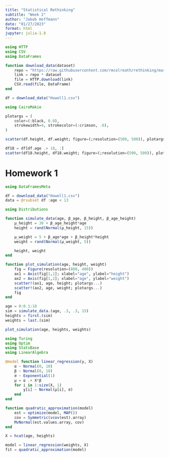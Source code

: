 ```yaml
---
title: "Statistical Rethinking"
subtitle: "Week 2"
author: "Jakob Hoffmann"
date: "01/27/2023"
format: html
jupyter: julia-1.8
---
```


```julia
using HTTP
using CSV
using DataFrames

function download_data(dataset)
    repo = "https://raw.githubusercontent.com/rmcelreath/rethinking/master/data/"
    link = repo * dataset
    file = HTTP.download(link)
    CSV.read(file, DataFrame)
end

df = download_data("Howell1.csv")
```

```julia
using CairoMakie

plotargs = (
    color=(:black, 0.0), 
    strokewidth=4, strokecolor=(:crimson, .6),
)

scatter(df.height, df.weight; figure=(;resolution=(500, 500)), plotargs...)
```
```julia
df18 = df[df.age .> 18, :]
scatter(df18.height, df18.weight; figure=(;resolution=(500, 500)), plotargs...)
```

# Homework 1

```julia
using DataFramesMeta

df = download_data("Howell1.csv")
data = @rsubset df :age < 13
```

```julia
using Distributions

function simulate_data(age, β_age, β_height, β_age_height)
    μ_height = 30 + β_age_height*age
    height = rand(Normal(μ_height, 15))

    μ_weight = 5 + β_age*age + β_height*height
    weight = rand(Normal(μ_weight, 5))

    height, weight
end

function plot_simulation(age, height, weight)
    fig = Figure(resolution=(800, 400))
    ax1 = Axis(fig[1,1]; xlabel="age", ylabel="height")
    ax2 = Axis(fig[1,2]; xlabel="age", ylabel="weight")
    scatter!(ax1, age, height; plotargs...)
    scatter!(ax2, age, weight; plotargs...)
    fig
end

age = 0:0.1:10
sim = simulate_data.(age, .3, .3, 15)
heights = first.(sim)
weights = last.(sim)

plot_simulation(age, heights, weights)
```


```julia
using Turing
using Optim
using StatsBase
using LinearAlgebra

@model function linear_regression(y, X)
    α ~ Normal(0, 10)
    β ~ Normal(0, 10)
    σ ~ Exponential(1)
    μ = α .+ X*β
    for i in 1:size(X, 1)
        y[i] ~ Normal(μ[i], σ)
    end
end

function quadratic_approximation(model)
    est = optimize(model, MAP())
    cov = Symmetric(vcov(est).array)
    MvNormal(est.values.array, cov)
end

X = hcat(age, heights)

model = linear_regression(weights, X)
fit = quadratic_approximation(model)
```
